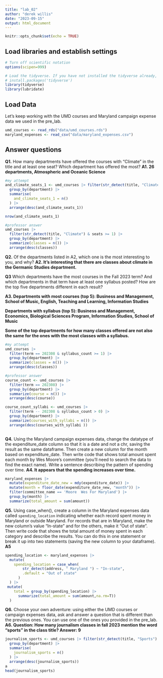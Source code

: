 ```yaml
---
title: "lab_02"
author: "derek willis"
date: "2023-09-15"
output: html_document
---
```


```r
knitr::opts_chunk$set(echo = TRUE)
```

## Load libraries and establish settings

```r
# Turn off scientific notation
options(scipen=999)

# Load the tidyverse. If you have not installed the tidyverse already, remove the # from the next line and run it first.  
# install.packages('tidyverse')
library(tidyverse)
library(lubridate)
```

## Load Data

Let's keep working with the UMD courses and Maryland campaign expense data we used in the pre_lab.

```r
umd_courses <- read_rds("data/umd_courses.rds")
maryland_expenses <- read_csv("data/maryland_expenses.csv")
```

## Answer questions

**Q1.** How many departments have offered the courses with "Climate" in the title and at least one seat? Which department has offered the most? **A1. 26 departments, Atmospheric and Oceanic Science**

```r
#my attempt
and_climate_seats_1 <- umd_courses |> filter(str_detect(title, "Climate") & seats >= 1) |> 
  group_by(department) |> 
  summarise(
    and_climate_seats_1 = n()
  ) |>
  arrange(desc(and_climate_seats_1))

nrow(and_climate_seats_1)
```

```r
#professor answer
umd_courses |>
  filter(str_detect(title, "Climate") & seats >= 1) |>
  group_by(department) |>
  summarize(classes = n()) |>
  arrange(desc(classes))
```

**Q2.** Of the departments listed in A2, which one is the most interesting to you, and why? **A2. It's interesting that there are classes about climate in the Germanic Studies department.**

**Q3** Which departments have the most courses in the Fall 2023 term? And which departments in that term have at least one syllabus posted? How are the top five departments different in each result?

**A3. Departments with most courses (top 5): Business and Management, School of Music, English, Teaching and Learning, Information Studies**

**Departments with syllabus (top 5): Business and Management, Economics, Biological Sciences Program, Information Studies, School of Music**

**Some of the top departments for how many classes offered are not also the same for the ones with the most classes with a syllabus.**

```r
#my attempt
umd_courses |>
  filter(term == 202308 & syllabus_count >= 1) |>
  group_by(department) |>
  summarize(classes = n()) |>
  arrange(desc(classes))
```

```r
#professor answer
course_count <- umd_courses |>
  filter(term == 202308) |>
  group_by(department) |>
  summarize(course = n()) |>
  arrange(desc(course))

course_count_syllabi <- umd_courses |>
  filter(term -- 202308 & syllabus_count > 0) |>
  group_by(department) |>
  summarize(courses_with_syllabi = n()) |>
  arrange(desc(courses_with_syllabi ))
  
```

**Q4.** Using the Maryland campaign expenses data, change the datatype of the expenditure_date column so that it is a date and not a chr, saving the result as the same dataframe. Then create a new column for the month based on expenditure_date. Then write code that shows total amount spent each month by Wes Moore's committee (you'll need to search the data to find the exact name). Write a sentence describing the pattern of spending over time. **A4. It appears that the spending increases over time.**

```r
maryland_expenses |>
  mutate(expenditure_date_new = mdy(expenditure_date)) |>
  mutate(month = floor_date(expenditure_date_new, "month")) |>
  filter(committee_name == 'Moore  Wes For Maryland') |>
  group_by(month) |>
  summarize(total_amount = sum(amount))
```

**Q5.** Using case_when(), create a column in the Maryland expenses data called `spending_location` indicating whether each record spent money in Maryland or outside Maryland. For records that are in Maryland, make the new column's value "In-state" and for the others, make it "Out of state". Then write code that shows the total amount of money spent in each category and describe the results. You can do this in one statement or break it up into two statements (saving the new column to your dataframe). **A5**

```r
spending_location <- maryland_expenses |>
  mutate(
    spending_location = case_when(
        str_detect(address, " Maryland ") ~ "In-state",
        .default = "Out of state"
      )
  ) |>
 mutate(
    total = group_by(spending_location) |>
      summarize(total_amount = sum(amount,na.rm=T))
  )
```

**Q6.** Choose your own adventure: using either the UMD courses or campaign expenses data, ask and answer a question that is different than the previous ones. You can use one of the ones you provided in the pre_lab. **A6. Question: How many journalism classes in fall 2023 mention the word "sports" in the class title? Answer: 9**

```r
journalism_sports <- umd_courses |> filter(str_detect(title, "Sports") & term == 202308) |> 
  group_by(department) |> 
  summarise(
    journalism_sports = n()
  ) |>
  arrange(desc(journalism_sports))
a
head(journalism_sports)
```
